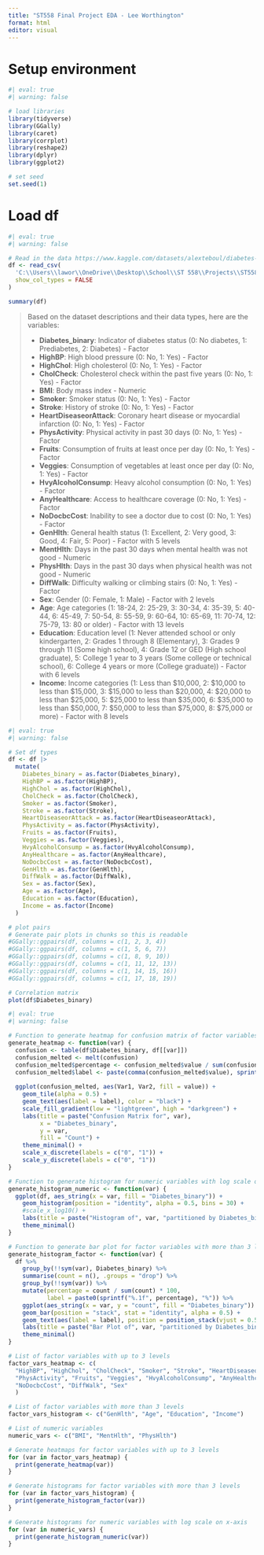 ```yaml
---
title: "ST558 Final Project EDA - Lee Worthington"
format: html
editor: visual
---
```


# Setup environment
```r
#| eval: true
#| warning: false

# load libraries
library(tidyverse)
library(GGally)
library(caret)
library(corrplot)
library(reshape2)
library(dplyr)
library(ggplot2)

# set seed
set.seed(1)  

```

# Load df
```r
#| eval: true
#| warning: false

# Read in the data https://www.kaggle.com/datasets/alexteboul/diabetes-health-indicators-dataset/
df <- read_csv(
  'C:\\Users\\lawor\\OneDrive\\Desktop\\School\\ST 558\\Projects\\ST558_FinalProject\\diabetes_binary_health_indicators_BRFSS2015.csv',
  show_col_types = FALSE
)

summary(df)
```

> Based on the dataset descriptions and their data types, here are the variables:
>
> -   **Diabetes_binary**: Indicator of diabetes status (0: No diabetes, 1: Prediabetes, 2: Diabetes) - Factor
> -   **HighBP**: High blood pressure (0: No, 1: Yes) - Factor
> -   **HighChol**: High cholesterol (0: No, 1: Yes) - Factor
> -   **CholCheck**: Cholesterol check within the past five years (0: No, 1: Yes) - Factor
> -   **BMI**: Body mass index - Numeric
> -   **Smoker**: Smoker status (0: No, 1: Yes) - Factor
> -   **Stroke**: History of stroke (0: No, 1: Yes) - Factor
> -   **HeartDiseaseorAttack**: Coronary heart disease or myocardial infarction (0: No, 1: Yes) - Factor
> -   **PhysActivity**: Physical activity in past 30 days (0: No, 1: Yes) - Factor
> -   **Fruits**: Consumption of fruits at least once per day (0: No, 1: Yes) - Factor
> -   **Veggies**: Consumption of vegetables at least once per day (0: No, 1: Yes) - Factor
> -   **HvyAlcoholConsump**: Heavy alcohol consumption (0: No, 1: Yes) - Factor
> -   **AnyHealthcare**: Access to healthcare coverage (0: No, 1: Yes) - Factor
> -   **NoDocbcCost**: Inability to see a doctor due to cost (0: No, 1: Yes) - Factor
> -   **GenHlth**: General health status (1: Excellent, 2: Very good, 3: Good, 4: Fair, 5: Poor) - Factor with 5 levels
> -   **MentHlth**: Days in the past 30 days when mental health was not good - Numeric
> -   **PhysHlth**: Days in the past 30 days when physical health was not good - Numeric
> -   **DiffWalk**: Difficulty walking or climbing stairs (0: No, 1: Yes) - Factor
> -   **Sex**: Gender (0: Female, 1: Male) - Factor with 2 levels
> -   **Age**: Age categories (1: 18-24, 2: 25-29, 3: 30-34, 4: 35-39, 5: 40-44, 6: 45-49, 7: 50-54, 8: 55-59, 9: 60-64, 10: 65-69, 11: 70-74, 12: 75-79, 13: 80 or older) - Factor with 13 levels
> -   **Education**: Education level (1: Never attended school or only kindergarten, 2: Grades 1 through 8 (Elementary), 3: Grades 9 through 11 (Some high school), 4: Grade 12 or GED (High school graduate), 5: College 1 year to 3 years (Some college or technical school), 6: College 4 years or more (College graduate)) - Factor with 6 levels
> -   **Income**: Income categories (1: Less than $10,000, 2: $10,000 to less than $15,000, 3: $15,000 to less than $20,000, 4: $20,000 to less than $25,000, 5: $25,000 to less than $35,000, 6: $35,000 to less than $50,000, 7: $50,000 to less than $75,000, 8: $75,000 or more) - Factor with 8 levels



```r
#| eval: true
#| warning: false

# Set df types
df <- df |>
  mutate(
    Diabetes_binary = as.factor(Diabetes_binary),
    HighBP = as.factor(HighBP),
    HighChol = as.factor(HighChol),
    CholCheck = as.factor(CholCheck),
    Smoker = as.factor(Smoker),
    Stroke = as.factor(Stroke),
    HeartDiseaseorAttack = as.factor(HeartDiseaseorAttack),
    PhysActivity = as.factor(PhysActivity),
    Fruits = as.factor(Fruits),
    Veggies = as.factor(Veggies),
    HvyAlcoholConsump = as.factor(HvyAlcoholConsump),
    AnyHealthcare = as.factor(AnyHealthcare),
    NoDocbcCost = as.factor(NoDocbcCost),
    GenHlth = as.factor(GenHlth),
    DiffWalk = as.factor(DiffWalk),
    Sex = as.factor(Sex),
    Age = as.factor(Age),
    Education = as.factor(Education),
    Income = as.factor(Income)
  )

# plot pairs
# Generate pair plots in chunks so this is readable
#GGally::ggpairs(df, columns = c(1, 2, 3, 4))
#GGally::ggpairs(df, columns = c(1, 5, 6, 7))
#GGally::ggpairs(df, columns = c(1, 8, 9, 10))
#GGally::ggpairs(df, columns = c(1, 11, 12, 13))
#GGally::ggpairs(df, columns = c(1, 14, 15, 16))
#GGally::ggpairs(df, columns = c(1, 17, 18, 19))

# Correlation matrix
plot(df$Diabetes_binary)


```

```r
#| eval: true
#| warning: false

# Function to generate heatmap for confusion matrix of factor variables
generate_heatmap <- function(var) {
  confusion <- table(df$Diabetes_binary, df[[var]])
  confusion_melted <- melt(confusion)
  confusion_melted$percentage <- confusion_melted$value / sum(confusion_melted$value) * 100
  confusion_melted$label <- paste(comma(confusion_melted$value), sprintf("(%.1f%%)", confusion_melted$percentage))
  
  ggplot(confusion_melted, aes(Var1, Var2, fill = value)) +
    geom_tile(alpha = 0.5) +
    geom_text(aes(label = label), color = "black") +
    scale_fill_gradient(low = "lightgreen", high = "darkgreen") +
    labs(title = paste("Confusion Matrix for", var),
         x = "Diabetes_binary",
         y = var,
         fill = "Count") +
    theme_minimal() +
    scale_x_discrete(labels = c("0", "1")) +
    scale_y_discrete(labels = c("0", "1"))
}

# Function to generate histogram for numeric variables with log scale on x-axis
generate_histogram_numeric <- function(var) {
  ggplot(df, aes_string(x = var, fill = "Diabetes_binary")) +
    geom_histogram(position = "identity", alpha = 0.5, bins = 30) +
    #scale_x_log10() +
    labs(title = paste("Histogram of", var, "partitioned by Diabetes_binary (Log Scale)"), x = var, y = "Count") +
    theme_minimal()
}

# Function to generate bar plot for factor variables with more than 3 levels
generate_histogram_factor <- function(var) {
  df %>%
    group_by(!!sym(var), Diabetes_binary) %>%
    summarise(count = n(), .groups = "drop") %>%
    group_by(!!sym(var)) %>%
    mutate(percentage = count / sum(count) * 100,
           label = paste0(sprintf("%.1f", percentage), "%")) %>%
    ggplot(aes_string(x = var, y = "count", fill = "Diabetes_binary")) +
    geom_bar(position = "stack", stat = "identity", alpha = 0.5) +
    geom_text(aes(label = label), position = position_stack(vjust = 0.5), color = "black") +
    labs(title = paste("Bar Plot of", var, "partitioned by Diabetes_binary"), x = var, y = "Count") +
    theme_minimal()
}

# List of factor variables with up to 3 levels
factor_vars_heatmap <- c(
  "HighBP", "HighChol", "CholCheck", "Smoker", "Stroke", "HeartDiseaseorAttack",
  "PhysActivity", "Fruits", "Veggies", "HvyAlcoholConsump", "AnyHealthcare",
  "NoDocbcCost", "DiffWalk", "Sex"
  )

# List of factor variables with more than 3 levels
factor_vars_histogram <- c("GenHlth", "Age", "Education", "Income")

# List of numeric variables
numeric_vars <- c("BMI", "MentHlth", "PhysHlth")

# Generate heatmaps for factor variables with up to 3 levels
for (var in factor_vars_heatmap) {
  print(generate_heatmap(var))
}

# Generate histograms for factor variables with more than 3 levels
for (var in factor_vars_histogram) {
  print(generate_histogram_factor(var))
}

# Generate histograms for numeric variables with log scale on x-axis
for (var in numeric_vars) {
  print(generate_histogram_numeric(var))
}



```

